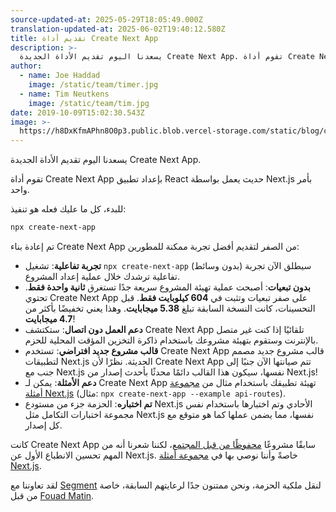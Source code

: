 ```yaml
---
source-updated-at: 2025-05-29T18:05:49.000Z
translation-updated-at: 2025-06-02T19:40:12.580Z
title: تقديم أداة Create Next App
description: >-
  يسعدنا اليوم تقديم الأداة الجديدة Create Next App. تقوم أداة Create Next App بإعداد تطبيق React حديث يعمل بواسطة Next.js بأمر واحد.
author:
  - name: Joe Haddad
    image: /static/team/timer.jpg
  - name: Tim Neutkens
    image: /static/team/tim.jpg
date: 2019-10-09T15:02:30.543Z
image: >-
  https://h8DxKfmAPhn8O0p3.public.blob.vercel-storage.com/static/blog/create-next-app/twitter-card.png
---
```


يسعدنا اليوم تقديم الأداة الجديدة Create Next App.

تقوم أداة Create Next App بإعداد تطبيق React حديث يعمل بواسطة Next.js بأمر واحد.

للبدء، كل ما عليك فعله هو تنفيذ:

```bash filename="Terminal"
npx create-next-app
```

تم إعادة بناء Create Next App من الصفر لتقديم أفضل تجربة ممكنة للمطورين:

*   **تجربة تفاعلية**: تشغيل `npx create-next-app` (بدون وسائط) سيطلق الآن تجربة تفاعلية ترشدك خلال عملية إعداد المشروع.
*   **بدون تبعيات**: أصبحت عملية تهيئة المشروع سريعة جدًا تستغرق **ثانية واحدة فقط**. تحتوي Create Next App على صفر تبعيات وتثبت في **604 كيلوبايت فقط**. قبل التحسينات، كانت النسخة السابقة تبلغ **5.38 ميجابايت**. وهذا يعني تخفيضًا بأكثر من **4.7 ميجابايت**!
*   **دعم العمل دون اتصال**: ستكتشف Create Next App تلقائيًا إذا كنت غير متصل بالإنترنت وستقوم بتهيئة مشروعك باستخدام ذاكرة التخزين المؤقت المحلية للحزم.
*   **قالب مشروع جديد افتراضي**: تستخدم Create Next App قالب مشروع جديد مصمم لتطبيقات Next.js الحديثة. نظرًا لأن Create Next App تتم صيانتها الآن جنبًا إلى جنب مع Next.js نفسها، سيكون هذا القالب دائمًا محدثًا بأحدث إصدار من Next.js!
*   **دعم الأمثلة**: يمكن لـ Create Next App تهيئة تطبيقك باستخدام مثال من [مجموعة أمثلة Next.js](https://github.com/vercel/next.js/tree/canary/examples) (مثال: `npx create-next-app --example api-routes`).
*   **تم اختباره**: الحزمة جزء من مستودع Next.js الأحادي وتم اختبارها باستخدام نفس مجموعة اختبارات التكامل مثل Next.js نفسها، مما يضمن عملها كما هو متوقع مع كل إصدار.

كانت Create Next App سابقًا مشروعًا [محفوظًا من قبل المجتمع](https://open.segment.com/create-next-app/)، لكننا شعرنا أنه من المهم تحسين الانطباع الأول عن Next.js. خاصةً وأننا نوصي بها في [مجموعة أمثلة Next.js](https://github.com/vercel/next.js/tree/canary/examples).

لقد تعاوننا مع [Segment](https://segment.com/) لنقل ملكية الحزمة، ونحن ممتنون جدًا لرعايتهم السابقة، خاصة من قبل [Fouad Matin](https://twitter.com/fouadmatin).